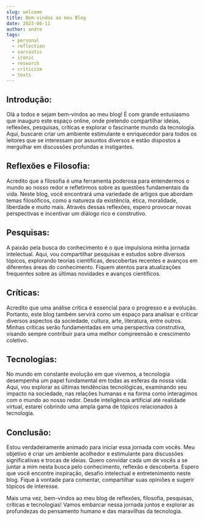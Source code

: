 ```yaml
---
slug: welcome
title: Bem-vindos ao meu Blog
date: 2023-06-11
author: andre
tags:
  - personal
  - reflection
  - sarcastic
  - ironic
  - research
  - criticism
  - texts
---
```


## Introdução:
Olá a todos e sejam bem-vindos ao meu blog! É com grande entusiasmo que inauguro este espaço online, onde pretendo compartilhar ideias, reflexões, pesquisas, críticas e explorar o fascinante mundo da tecnologia. Aqui, buscarei criar um ambiente estimulante e enriquecedor para todos os leitores que se interessam por assuntos diversos e estão dispostos a mergulhar em discussões profundas e instigantes.

## Reflexões e Filosofia:
Acredito que a filosofia é uma ferramenta poderosa para entendermos o mundo ao nosso redor e refletirmos sobre as questões fundamentais da vida. Neste blog, você encontrará uma variedade de artigos que abordam temas filosóficos, como a natureza da existência, ética, moralidade, liberdade e muito mais. Através dessas reflexões, espero provocar novas perspectivas e incentivar um diálogo rico e construtivo.

## Pesquisas:
A paixão pela busca do conhecimento é o que impulsiona minha jornada intelectual. Aqui, vou compartilhar pesquisas e estudos sobre diversos tópicos, explorando teorias científicas, descobertas recentes e avanços em diferentes áreas do conhecimento. Fiquem atentos para atualizações frequentes sobre as últimas novidades e avanços científicos.

## Críticas:
Acredito que uma análise crítica é essencial para o progresso e a evolução. Portanto, este blog também servirá como um espaço para analisar e criticar diversos aspectos da sociedade, cultura, arte, literatura, entre outros. Minhas críticas serão fundamentadas em uma perspectiva construtiva, visando sempre contribuir para uma melhor compreensão e crescimento coletivo.

## Tecnologias:
No mundo em constante evolução em que vivemos, a tecnologia desempenha um papel fundamental em todas as esferas da nossa vida. Aqui, vou explorar as últimas tendências tecnológicas, examinando seu impacto na sociedade, nas relações humanas e na forma como interagimos com o mundo ao nosso redor. Desde inteligência artificial até realidade virtual, estarei cobrindo uma ampla gama de tópicos relacionados à tecnologia.

## Conclusão:
Estou verdadeiramente animado para iniciar essa jornada com vocês. Meu objetivo é criar um ambiente acolhedor e estimulante para discussões significativas e trocas de ideias. Quero convidar cada um de vocês a se juntar a mim nesta busca pelo conhecimento, reflexão e descoberta. Espero que você encontre inspiração, desafio intelectual e entretenimento neste blog. Fique à vontade para comentar, compartilhar suas opiniões e sugerir tópicos de interesse.

Mais uma vez, bem-vindos ao meu blog de reflexões, filosofia, pesquisas, críticas e tecnologias! Vamos embarcar nessa jornada juntos e explorar as profundezas do pensamento humano e das maravilhas da tecnologia.
